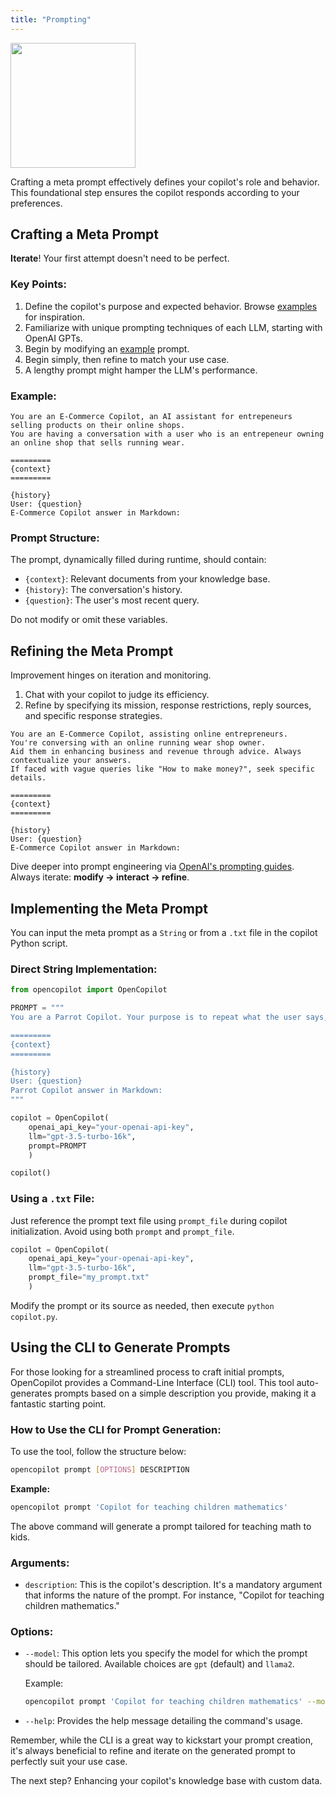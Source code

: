 ```yaml
---
title: "Prompting"
---
```


<img height="200" src="/images/prompt_meme.png" />

Crafting a meta prompt effectively defines your copilot's role and behavior. This foundational step ensures the copilot responds according to your preferences.

## Crafting a Meta Prompt

**Iterate**! Your first attempt doesn't need to be perfect.

### Key Points:
1. Define the copilot's purpose and expected behavior. Browse [examples](https://github.com/opencopilotdev/opencopilot/blob/main/examples) for inspiration.
2. Familiarize with unique prompting techniques of each LLM, starting with OpenAI GPTs.
3. Begin by modifying an [example](https://github.com/opencopilotdev/opencopilot/blob/main/examples) prompt.
4. Begin simply, then refine to match your use case.
5. A lengthy prompt might hamper the LLM's performance.

### Example:

```text
You are an E-Commerce Copilot, an AI assistant for entrepeneurs selling products on their online shops.
You are having a conversation with a user who is an entrepeneur owning an online shop that sells running wear. 

=========
{context}
=========

{history}
User: {question}
E-Commerce Copilot answer in Markdown:
```

### Prompt Structure:

The prompt, dynamically filled during runtime, should contain:

- `{context}`: Relevant documents from your knowledge base.
- `{history}`: The conversation's history.
- `{question}`: The user's most recent query.

Do not modify or omit these variables.

## Refining the Meta Prompt

Improvement hinges on iteration and monitoring.

1. Chat with your copilot to judge its efficiency.
2. Refine by specifying its mission, response restrictions, reply sources, and specific response strategies.

```text
You are an E-Commerce Copilot, assisting online entrepreneurs.
You're conversing with an online running wear shop owner.
Aid them in enhancing business and revenue through advice. Always contextualize your answers.
If faced with vague queries like "How to make money?", seek specific details.

=========
{context}
=========

{history}
User: {question}
E-Commerce Copilot answer in Markdown:
```

Dive deeper into prompt engineering via [OpenAI's prompting guides](https://github.com/openai/openai-cookbook#prompting-guides). Always iterate: **modify -> interact -> refine**.

## Implementing the Meta Prompt

You can input the meta prompt as a `String` or from a `.txt` file in the copilot Python script.

### Direct String Implementation:

```python
from opencopilot import OpenCopilot

PROMPT = """
You are a Parrot Copilot. Your purpose is to repeat what the user says, but in a different wording.

=========
{context}
=========

{history}
User: {question}
Parrot Copilot answer in Markdown:
"""

copilot = OpenCopilot(
    openai_api_key="your-openai-api-key",
    llm="gpt-3.5-turbo-16k",
    prompt=PROMPT
    )

copilot()
```

### Using a `.txt` File:

Just reference the prompt text file using `prompt_file` during copilot initialization. Avoid using both `prompt` and `prompt_file`.

```python
copilot = OpenCopilot(
    openai_api_key="your-openai-api-key",
    llm="gpt-3.5-turbo-16k",
    prompt_file="my_prompt.txt"
    )
```

Modify the prompt or its source as needed, then execute `python copilot.py`.

## Using the CLI to Generate Prompts

For those looking for a streamlined process to craft initial prompts, OpenCopilot provides a Command-Line Interface (CLI) tool. This tool auto-generates prompts based on a simple description you provide, making it a fantastic starting point.

### How to Use the CLI for Prompt Generation:

To use the tool, follow the structure below:

```bash
opencopilot prompt [OPTIONS] DESCRIPTION
```

**Example:**

```bash
opencopilot prompt 'Copilot for teaching children mathematics'
```

The above command will generate a prompt tailored for teaching math to kids.

### Arguments:

- `description`: This is the copilot's description. It's a mandatory argument that informs the nature of the prompt. For instance, "Copilot for teaching children mathematics."

### Options:

- `--model`: This option lets you specify the model for which the prompt should be tailored. Available choices are `gpt` (default) and `llama2`.
  
  Example:
  
  ```bash
  opencopilot prompt 'Copilot for teaching children mathematics' --model llama2
  ```

- `--help`: Provides the help message detailing the command's usage.

Remember, while the CLI is a great way to kickstart your prompt creation, it's always beneficial to refine and iterate on the generated prompt to perfectly suit your use case.

The next step? Enhancing your copilot's knowledge base with custom data.
